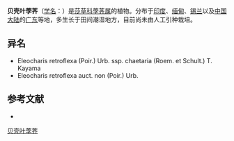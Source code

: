 {{Speciesbox
| name = 贝壳叶荸荠
| status = 
| status_system = 
| image =
| genus = Heleocharis
| species = chaetaria
| authority = Roem. et Schult.
}}

'''贝壳叶荸荠'''（[[学名|学名]]：{{lang|la|''Heleocharis chaetaria''}}）是[[莎草科|莎草科]][[荸荠属|荸荠属]]的植物。分布于[[印度|印度]]、[[缅甸|缅甸]]、[[锡兰|锡兰]]以及[[中国大陆|中国大陆]]的[[广东|广东]]等地，多生长于田间潮湿地方，目前尚未由人工引种栽培。

== 异名 ==
* Eleocharis retroflexa (Poir.) Urb. ssp. chaetaria (Roem. et Schult.) T. Kayama
* Eleocharis retroflexa auct. non (Poir.) Urb.

== 参考文献 ==
<div class="references-small">
* {{cite web| url =http://www.bioinfo.cn/db05/KmzwSpecies.php?action=view&id=7061| title =贝壳叶荸荠| work =《中国高等植物数据库全库》| publisher =中国科学院微生物研究所| author =昆明植物研究所| accessdate =2009-02-24| deadurl =yes| archiveurl =https://web.archive.org/web/20160305005248/http://www.bioinfo.cn/db05/KmzwSpecies.php?action=view&id=7061| archivedate =2016-03-05}}
</div>
{{Taxonbar|from=Q15227231}}

[[Category:荸荠属|贝壳叶荸荠]]


{{植物小作品}}